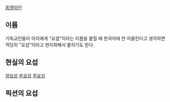 [[동명이인]]
== 이름 ==
기독교인들이 아이에게 "요셉"이라는 이름을 붙힐 때 한국어에 안 어울린다고 생각하면 적당히 "요섭"이라고 현지화해서 붙히기도 한다.

== 현실의 요섭 ==
[[양요섭]]
[[윤요섭]]
[[주요섭]]

== 픽션의 요섭 ==
